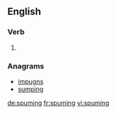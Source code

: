 
==English==

===Verb===
{{head|en}}

# {{present participle of|spume}}

===Anagrams===
* [[impugns#English|impugns]]
* [[sumping#English|sumping]]

[[de:spuming]]
[[fr:spuming]]
[[vi:spuming]]